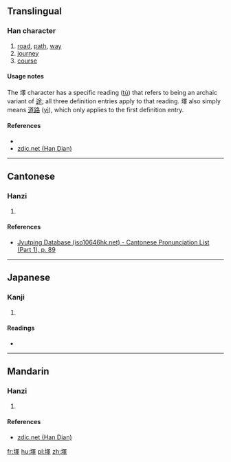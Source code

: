 ==Translingual==

===Han character===
{{Han char|rn=32|rad=土|as=13|sn=16|four=46141|canj=GWLJ|ids=⿰土睪}}

# [[road]], [[path]], [[way]]
# [[journey]]
# [[course]]

====Usage notes====
The 墿 character has a specific reading ([[tú]]) that refers to being an archaic variant of [[途]]; all three definition entries apply to that reading. 墿 also simply means [[道路]] ([[yì]]), which only applies to the first definition entry.

====References====
* {{Han ref|kx=0240.050|dkj=05511|dj=0479.250|hdz=10491.130|uh=58BF|ud=22719|bh=E94C|bd=59724}}
*[http://www.zdic.net/zd/zi/ZdicE5ZdicA2ZdicBF.htm zdic.net (Han Dian)]

----

==Cantonese==

===Hanzi===
{{yue-hanzi|jyut=[[jik6]]|y=yik6}}

# {{defn|lang=yue|sort=土13}}

====References====
*[http://www.iso10646hk.net/jp/document/download.jsp Jyutping Database (iso10646hk.net) - Cantonese Pronunciation List (Part 1), p. 89]

----

==Japanese==

===Kanji===
{{ja-kanji|grade=|rs=土13}}

# {{defn|lang=ja|sort=土13}}

====Readings====
* {{ja-readings|on=[[えき]] (eki), [[と]] (to)|kun=[[みち]] (michi)}}

----

==Mandarin==

===Hanzi===
{{cmn-hanzi|pin=[[yì]] ([[yi4]]), [[tú]] ([[tu2]])|wg=i<sup>4</sup>, t'u<sup>2</sup>}}

# {{defn|lang=cmn|sort=土13}}

====References====
*[http://www.zdic.net/zd/zi/ZdicE5ZdicA2ZdicBF.htm zdic.net (Han Dian)]

[[fr:墿]]
[[hu:墿]]
[[pl:墿]]
[[zh:墿]]
